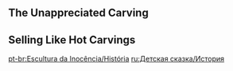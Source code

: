 {{EventTabs
|subpage1=Meticulous Craftsmanship
|subpage2=Roaming the Jungle
|subpage3=Metamorphosis of Wood
}}

==The Unappreciated Carving==
{{Transclude|The Unappreciated Carving|Dialogue|main=1|top=1}}

==Selling Like Hot Carvings==
{{Transclude|Selling Like Hot Carvings|Dialogue|main=1|top=1}}

[[pt-br:Escultura da Inocência/História]]
[[ru:Детская сказка/История]]